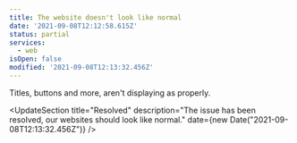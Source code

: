 ```yaml
---
title: The website doesn't look like normal
date: '2021-09-08T12:12:58.615Z'
status: partial
services:
  - web
isOpen: false
modified: '2021-09-08T12:13:32.456Z'
---
```

Titles, buttons and more, aren't displaying as properly.

<UpdateSection 
  title="Resolved" 
  description="The issue has been resolved, our websites should look like normal." 
  date={new Date("2021-09-08T12:13:32.456Z")} 
/>
